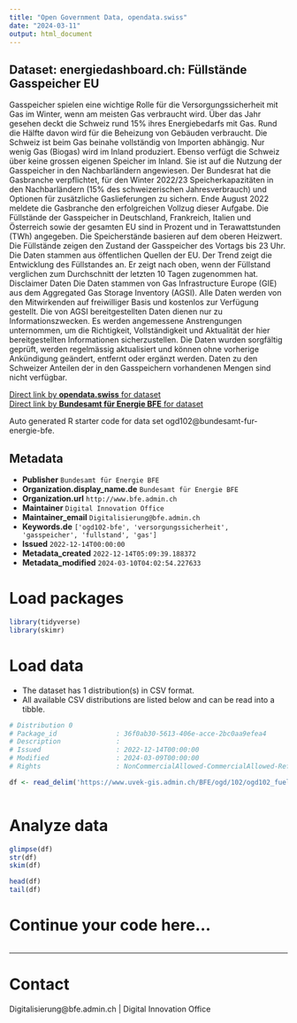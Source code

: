 ```yaml
---
title: "Open Government Data, opendata.swiss"
date: "2024-03-11"
output: html_document
---
```


## Dataset: energiedashboard.ch: Füllstände Gasspeicher EU

Gasspeicher spielen eine wichtige Rolle für die Versorgungssicherheit mit Gas im Winter, wenn am meisten Gas verbraucht wird. Über das Jahr gesehen deckt die Schweiz rund 15% ihres Energiebedarfs mit Gas. Rund die Hälfte davon wird für die Beheizung von Gebäuden verbraucht. Die Schweiz ist beim Gas beinahe vollständig von Importen abhängig. Nur wenig Gas (Biogas) wird im Inland produziert. Ebenso verfügt die Schweiz über keine grossen eigenen Speicher im Inland. Sie ist auf die Nutzung der Gasspeicher in den Nachbarländern angewiesen. Der Bundesrat hat die Gasbranche verpflichtet, für den Winter 2022/23 Speicherkapazitäten in den Nachbarländern (15% des schweizerischen Jahresverbrauch) und Optionen für zusätzliche Gaslieferungen zu sichern. Ende August 2022 meldete die Gasbranche den erfolgreichen Vollzug dieser Aufgabe. Die Füllstände der Gasspeicher in Deutschland, Frankreich, Italien und Österreich sowie der gesamten EU sind in Prozent und in Terawattstunden (TWh) angegeben. Die Speicherstände basieren auf dem oberen Heizwert. Die Füllstände zeigen den Zustand der Gasspeicher des Vortags bis 23 Uhr. Die Daten stammen aus öffentlichen Quellen der EU. Der Trend zeigt die Entwicklung des Füllstandes an. Er zeigt nach oben, wenn der Füllstand verglichen zum Durchschnitt der letzten 10 Tagen zugenommen hat. Disclaimer Daten Die Daten stammen von Gas Infrastructure Europe (GIE) aus dem Aggregated Gas Storage Inventory (AGSI). Alle Daten werden von den Mitwirkenden auf freiwilliger Basis und kostenlos zur Verfügung gestellt. Die von AGSI bereitgestellten Daten dienen nur zu Informationszwecken. Es werden angemessene Anstrengungen unternommen, um die Richtigkeit, Vollständigkeit und Aktualität der hier bereitgestellten Informationen sicherzustellen. Die Daten wurden sorgfältig geprüft, werden regelmässig aktualisiert und können ohne vorherige Ankündigung geändert, entfernt oder ergänzt werden. Daten zu den Schweizer Anteilen der in den Gasspeichern vorhandenen Mengen sind nicht verfügbar.

[Direct link by **opendata.swiss** for dataset](https://opendata.swiss/de/dataset/energiedashboard-ch-fullstande-gasspeicher-eu)<br>
[Direct link by **Bundesamt für Energie BFE** for dataset](https://energiedashboard.ch)

Auto generated R starter code for data set ogd102@bundesamt-fur-energie-bfe.

## Metadata

- **Publisher** `Bundesamt für Energie BFE`
- **Organization.display_name.de** `Bundesamt für Energie BFE`
- **Organization.url** `http://www.bfe.admin.ch`
- **Maintainer** `Digital Innovation Office`
- **Maintainer_email** `Digitalisierung@bfe.admin.ch`
- **Keywords.de** `['ogd102-bfe', 'versorgungssicherheit', 'gasspeicher', 'fullstand', 'gas']`
- **Issued** `2022-12-14T00:00:00`
- **Metadata_created** `2022-12-14T05:09:39.188372`
- **Metadata_modified** `2024-03-10T04:02:54.227633`


# Load packages

```r

library(tidyverse)
library(skimr)

```

# Load data

-   The dataset has 1 distribution(s) in CSV format.
-   All available CSV distributions are listed below and can be read into a tibble.

```r

# Distribution 0
# Package_id               : 36f0ab30-5613-406e-acce-2bc0aa9efea4
# Description              : 
# Issued                   : 2022-12-14T00:00:00
# Modified                 : 2024-03-09T00:00:00
# Rights                   : NonCommercialAllowed-CommercialAllowed-ReferenceRequired

df <- read_delim('https://www.uvek-gis.admin.ch/BFE/ogd/102/ogd102_fuellstand_gasspeicher.csv')



```

# Analyze data

```r

glimpse(df)
str(df)
skim(df)

head(df)
tail(df)

```

# Continue your code here...

```r

```

------------------------------------------------------------------------

# Contact

Digitalisierung@bfe.admin.ch | Digital Innovation Office
